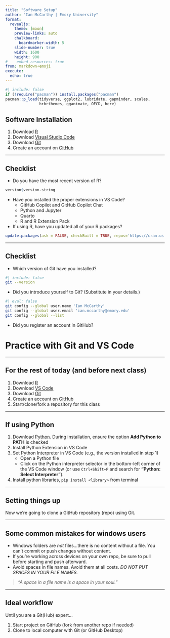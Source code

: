 ```yaml
---
title: "Software Setup"
author: "Ian McCarthy | Emory University"
format: 
  revealjs:
    theme: [moon]
    preview-links: auto
    chalkboard:
      boardmarker-width: 5
    slide-number: true
    width: 1600
    height: 900    
#    embed-resources: true
from: markdown+emoji
execute: 
  echo: true
---
```


```r
#| include: false
if (!require("pacman")) install.packages("pacman")
pacman::p_load(tidyverse, ggplot2, lubridate, gapminder, scales,
               hrbrthemes, gganimate, OECD, here)
```

## Software Installation

1. Download [R](https://www.r-project.org/)
2. Download [Visual Studio Code](https://code.visualstudio.com/)
3. Download [Git](https://git-scm.com/downloads)
4. Create an account on [GitHub](https://github.com/)

---

## Checklist

- Do you have the most recent version of R?
```r
version$version.string
```

- Have you installed the proper extensions in VS Code?
  - GitHub Copilot and GitHub Copilot Chat
  - Python and Jupyter
  - Quarto
  - R and R Extension Pack

- If using R, have you updated all of your R packages? 
```r
update.packages(ask = FALSE, checkBuilt = TRUE, repos='https://cran.us.r-project.org')
```
  

---

## Checklist

- Which version of Git have you installed?
```bash
#| include: false
git --version
```

- Did you introduce yourself to Git? (Substitute in your details.)
```bash
#| eval: false
git config --global user.name 'Ian McCarthy'
git config --global user.email 'ian.mccarthy@emory.edu'
git config --global --list
```

- Did you register an account in GitHub?



# Practice with Git and VS Code


---

## For the rest of today (and before next class)

1. Download [R](https://www.r-project.org/)
2. Download [VS Code](https://code.visualstudio.com/)
3. Download [Git](https://git-scm.com/downloads)
4. Create an account on [GitHub](https://github.com/)
5. Start/clone/fork a repository for this class 

---

## If using Python

1. Download [Python](https://www.python.org/). During installation, ensure the option **Add Python to PATH** is checked
2. Install Python Extension in VS Code
3. Set Python Interpreter in VS Code (e.g., the version installed in step 1)
   - Open a Python file
   - Click on the Python interpreter selector in the bottom-left corner of the VS Code window (or use `Ctrl+Shift+P` and search for **"Python: Select Interpreter"**).
4. Install python libraries, `pip install <library>` from terminal

---

## Setting things up

Now we're going to clone a GitHub repository (repo) using Git. 

---

## Some common mistakes for windows users

- Windows folders are *not* files...there is no content without a file. You can't commit or push changes without content.
- If you're working across devices on your own repo, be sure to pull before starting and push afterward.
- Avoid spaces in file names. Avoid them at all costs. *DO NOT PUT SPACES IN YOUR FILE NAMES.*

>*"A space in a file name is a space in your soul."*


---

## Ideal workflow

Until you are a Git(Hub) expert...

1. Start project on GitHub (fork from another repo if needed)
2. Clone to local computer with Git (or GitHub Desktop)
